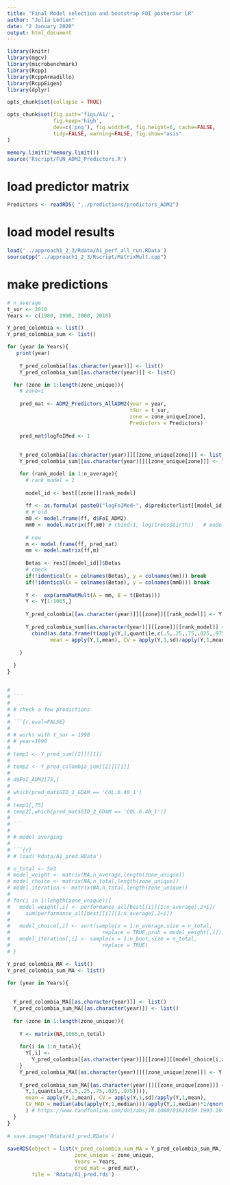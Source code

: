 ```yaml
---
title: "Final Model selection and bootstrap FOI posterior LR"
author: "Julia Ledien"
date: "2 January 2020"
output: html_document
---
```



```r
library(knitr)
library(mgcv)
library(microbenchmark)
library(Rcpp)
library(RcppArmadillo)
library(RcppEigen)
library(dplyr)

opts_chunk$set(collapse = TRUE)

opts_chunk$set(fig.path='figs/A1/',
               fig.keep='high', 
               dev=c('png'), fig.width=6, fig.height=6, cache=FALSE,
               tidy=FALSE, warning=FALSE, fig.show="asis"
)

memory.limit(2*memory.limit())
source('Rscript/FUN_ADM2_Predictors.R')

```


# load predictor matrix

```r
Predictors <- readRDS( "../predictions/predictors_ADM2")


```


# load model results

```r
load('../approach1_2_3/Rdata/A1_perf_all_run.RData')
sourceCpp("../approach1_2_3/Rscript/MatrixMult.cpp")

```

# make predictions

```r
# n_average
t_sur <- 2010
Years <- c(1980, 1990, 2000, 2010)

Y_pred_colombia <- list()
Y_pred_colombia_sum <- list()

for (year in Years){
   print(year)
  
    Y_pred_colombia[[as.character(year)]] <- list()
    Y_pred_colombia_sum[[as.character(year)]] <- list()

  for (zone in 1:length(zone_unique)){
    # zone=1
    
    pred_mat <- ADM2_Predictors_AllADM2(year = year,
                                        tSur = t_sur,
                                        zone = zone_unique[zone],
                                        Predictors = Predictors)
    
    pred_mat$logFoIMed <- 1
    
   
    Y_pred_colombia[[as.character(year)]][[zone_unique[zone]]] <- list()
    Y_pred_colombia_sum[[as.character(year)]][[zone_unique[zone]]] <- list()

    for (rank_model in 1:n_average){
      # rank_model = 1
      
      model_id <- best[[zone]][rank_model]
      
      ff <- as.formula( paste0("logFoIMed~", d$predictorlist[[model_id]]))
      # # old
      m0 <- model.frame(ff, d$FoI_ADM2)
      mm0 <- model.matrix(ff,m0) # cbind(1, log(trees$Girth))   # model matrix
      
      # new
      m <- model.frame(ff, pred_mat)
      mm <- model.matrix(ff,m)
      
      Betas <- res1[[model_id]]$Betas
      # check
      if(!identical(x = colnames(Betas), y = colnames(mm))) break
      if(!identical(x = colnames(Betas), y = colnames(mm0))) break
      
      Y <-  exp(armaMatMult(A = mm, B = t(Betas)))
      Y <- Y[1:1065,]
      
      Y_pred_colombia[[as.character(year)]][[zone]][[rank_model]] <- Y
      
      Y_pred_colombia_sum[[as.character(year)]][[zone]][[rank_model]] <- 
        cbind(as.data.frame(t(apply(Y,1,quantile,c(.5,.25,.75,.025,.975)))),
              mean = apply(Y,1,mean), CV = apply(Y,1,sd)/apply(Y,1,mean) )
                              
    }
    
  }
}


# 
# ```
# 
# # check a few predictions
# 
# ```{r,eval=FALSE}
# 
# # works with t_sur = 1998
# # year=1998
# 
# temp1 <- Y_pred_sum[[2]][[1]]
# 
# temp2 <- Y_pred_colombia_sum[[2]][[1]]
# 
# d$FoI_ADM2[75,]
# 
# which(pred_mat$GID_2_GDAM == 'COL.6.40_1')
# 
# temp1[,75]
# temp2[,which(pred_mat$GID_2_GDAM == 'COL.6.40_1')]
# 
# ```
# 
# # model averging
# 
# ```{r}
# # load('Rdata/A1_pred.RData')

# n_total <- 5e3
# model_weight <- matrix(NA,n_average,length(zone_unique))
# model_choice <- matrix(NA,n_total,length(zone_unique))
# model_iteration <- matrix(NA,n_total,length(zone_unique))
# 
# for(i in 1:length(zone_unique)){
#   model_weight[,i] <- performance_all[best[[i]][1:n_average],2+i]/
#     sum(performance_all[best[[i]][1:n_average],2+i])
#   
#   model_choice[,i] <- sort(sample(x = 1:n_average,size = n_total,
#                              replace = TRUE,prob = model_weight[,i]))
#   model_iteration[,i] <- sample(x = 1:n_boot,size = n_total,
#                              replace = TRUE)
# }

Y_pred_colombia_MA <- list()
Y_pred_colombia_sum_MA <- list()

for (year in Years){
  
  
  Y_pred_colombia_MA[[as.character(year)]] <- list()
  Y_pred_colombia_sum_MA[[as.character(year)]] <- list()
  
  for (zone in 1:length(zone_unique)){
    
    Y <- matrix(NA,1065,n_total)
    
    for(i in 1:n_total){
      Y[,i] <-
        Y_pred_colombia[[as.character(year)]][[zone]][[model_choice[i,zone]]][,model_iteration[i,zone]]
    }
    Y_pred_colombia_MA[[as.character(year)]][[zone_unique[zone]]] <- Y
    
    Y_pred_colombia_sum_MA[[as.character(year)]][[zone_unique[zone]]] <-  cbind(as.data.frame(t(apply(
      Y,1,quantile,c(.5,.25,.75,.025,.975)))),
      mean = apply(Y,1,mean), CV = apply(Y,1,sd)/apply(Y,1,mean),
      CV_MAD = median(abs(apply(Y,1,median)))/apply(Y,1,median)*1/qnorm(0.75)
      ) # https://www.tandfonline.com/doi/abs/10.1080/01621459.1993.10476408
  }
}
  
# save.image('Rdata/A1_pred.RData')
  
saveRDS(object = list(Y_pred_colombia_sum_MA = Y_pred_colombia_sum_MA,
                      zone_unique = zone_unique,
                      Years = Years,
                      pred_mat = pred_mat),
        file = 'Rdata/A1_pred.rds')
```
